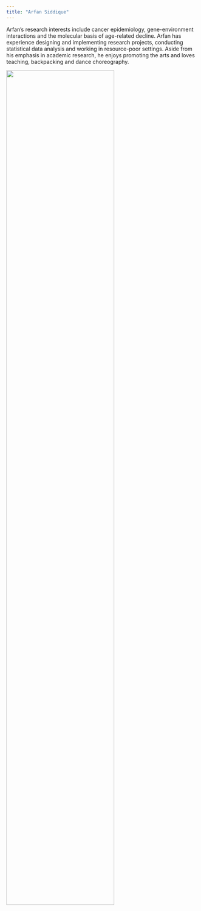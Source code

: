 ```yaml
---
title: "Arfan Siddique"
---
```

Arfan's research interests include cancer epidemiology, gene-environment interactions and the molecular basis of age-related decline. Arfan has experience designing and implementing research projects, conducting statistical data analysis and working in resource-poor settings. Aside from his emphasis in academic research, he enjoys promoting the arts and loves teaching, backpacking and dance choreography.

<img src="images/prof.jpg" style="width:75%">


